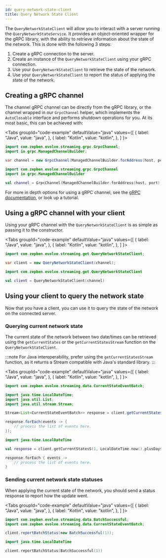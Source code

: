 ```yaml
---
id: query-network-state-client
title: Query Network State Client
---
```



The `QueryNetworkStateClient` will allow you to interact with a server running the `QueryNetworkStateService`. It provides an object-oriented
wrapper for the gRPC library, with the ability to retrieve information about the state of the network. This is done with the following 3 steps:

1. Create a gRPC connection to the server.
2. Create an instance of the `QueryNetworkStateClient` using your gRPC connection.
3. Use your `QueryNetworkStateClient` to retrieve the state of the network.
4. Use your `QueryNetworkStateClient` to report the status of applying the state of the network.

## Creating a gRPC channel

The channel gRPC channel can be directly from the gRPC library, or the channel wrapped in our `GrpcChannel` helper, which implements the `AutoClosable` interface
and performs shutdown operations for you. At its most basic, this can be achieved with:

<Tabs
    groupId="code-example"
    defaultValue="java"
    values={[
        { label: "Java", value: "java", },
        { label: "Kotlin", value: "kotlin", },
    ]
}>
<TabItem value="java">

```java
import com.zepben.evolve.streaming.grpc.GrpcChannel;
import io.grpc.ManagedChannelBuilder;

var channel = new GrpcChannel(ManagedChannelBuilder.forAddress(host, port).usePlaintext().build());
```

</TabItem>
<TabItem  value="kotlin">

```kotlin
import com.zepben.evolve.streaming.grpc.GrpcChannel
import io.grpc.ManagedChannelBuilder

val channel = GrpcChannel(ManagedChannelBuilder.forAddress(host, port).usePlaintext().build())
```

</TabItem>
</Tabs>

For more in depth options for using a gRPC channel, see the [gRPC documentation](https://grpc.io/docs/languages/), or look up a tutorial.

## Using a gRPC channel with your client

Using your gRPC channel with the `QueryNetworkStateClient` is as simple as passing it to the constructor.

<Tabs
    groupId="code-example"
    defaultValue="java"
    values={[
        { label: "Java", value: "java", },
        { label: "Kotlin", value: "kotlin", },
    ]
}>
<TabItem value="java">

```java
import com.zepben.evolve.streaming.get.QueryNetworkStateClient;

var client = new QueryNetworkStateClient(channel);
```

</TabItem>
<TabItem  value="kotlin">

```kotlin
import com.zepben.evolve.streaming.get.QueryNetworkStateClient

val client = QueryNetworkStateClient(channel)
```

</TabItem>
</Tabs>

## Using your client to query the network state

Now that you have a client, you can use it to query the state of the network on the connected server.

### Querying current network state

The current state of the network between two date/times can be retrieved using the `getCurrentStates` or the `getCurrentStatesStream` function on the `QueryNetworkStateClient`.

:::note
For Java interoperability, prefer using the `getCurrentStatesStream` function, as it returns a Stream compatible with Java's standard library.
:::

<Tabs
    groupId="code-example"
    defaultValue="java"
    values={[
        { label: "Java", value: "java", },
        { label: "Kotlin", value: "kotlin", },
    ]
}>
<TabItem value="java">

```java
import com.zepben.evolve.streaming.data.CurrentStateEventBatch;

import java.time.LocalDateTime;
import java.util.List;
import java.util.stream.Stream;

Stream<List<CurrentStateEventBatch>> response = client.getCurrentStatesStream(1, LocalDateTime.now().plusDays(-1), LocalDateTime.now());

response.forEach(events -> {
    // process the list of events here.
});
```

</TabItem>
<TabItem  value="kotlin">

```kotlin
import java.time.LocalDateTime

val response = client.getCurrentStatesS(1, LocalDateTime.now().plusDays(-1), LocalDateTime.now())

response.forEach { events ->
    // process the list of events here.
}
```

</TabItem>
</Tabs>

### Sending current network state statuses

When applying the current state of the network, you should send a status response to report how the update went.

<Tabs
    groupId="code-example"
    defaultValue="java"
    values={[
        { label: "Java", value: "java", },
        { label: "Kotlin", value: "kotlin", },
    ]
}>
<TabItem value="java">

```java
import com.zepben.evolve.streaming.data.BatchSuccessful;
import com.zepben.evolve.streaming.data.CurrentStateEventBatch;

client.reportBatchStatus(new BatchSuccessful(1));
```

</TabItem>
<TabItem  value="kotlin">

```kotlin
import java.time.LocalDateTime

client.reportBatchStatus(BatchSuccessful(1))
```

</TabItem>
</Tabs>
